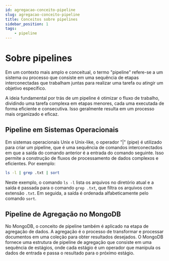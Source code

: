 ```yaml
---
id: agregacao-conceito-pipeline
slug: agregacao-conceito-pipeline
title: Conceitos sobre pipelines
sidebar_position: 1
tags:
    - pipeline
---
```


# Sobre pipelines

Em um contexto mais amplo e conceitual, o termo "pipeline" refere-se a um sistema ou processo que consiste em uma sequência de etapas interconectadas que trabalham juntas para realizar uma tarefa ou atingir um objetivo específico. 

A ideia fundamental por trás de um pipeline é otimizar o fluxo de trabalho, dividindo uma tarefa complexa em etapas menores, cada uma executada de forma eficiente e consecutiva. Isso geralmente resulta em um processo mais organizado e eficaz.

## Pipeline em Sistemas Operacionais

Em sistemas operacionais Unix e Unix-like, o operador "|" (pipe) é utilizado para criar um pipeline, que é uma sequência de comandos interconectados em que a saída do comando anterior é a entrada do comando seguinte. Isso permite a construção de fluxos de processamento de dados complexos e eficientes. Por exemplo:

```bash
ls -l | grep .txt | sort
```

Neste exemplo, o comando `ls -l` lista os arquivos no diretório atual e a saída é passada para o comando `grep .txt`, que filtra os arquivos com extensão `.txt`. Em seguida, a saída é ordenada alfabeticamente pelo comando `sort`.

## Pipeline de Agregação no MongoDB

No MongoDB, o conceito de pipeline também é aplicado na etapa de agregação de dados. A agregação é o processo de transformar e processar documentos em uma coleção para obter resultados desejados. O MongoDB fornece uma estrutura de pipeline de agregação que consiste em uma sequência de estágios, onde cada estágio é um operador que manipula os dados de entrada e passa o resultado para o próximo estágio.